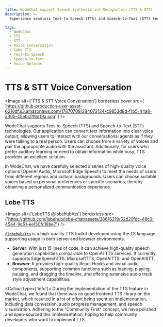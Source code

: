```yaml
---
title: WodeChat support Speech Synthesis and Recognition (TTS & STT)
description: >-
  Experience seamless Text-to-Speech (TTS) and Speech-to-Text (STT) technologies in WodeChat. Choose from a variety of high-quality voices for personalized communication. Learn more about Lobe TTS toolkit @lobehub/tts.

tags:
  - WodeChat
  - TTS
  - STT
  - Voice Conversation
  - Lobe TTS
  - Text-to-Speech
  - Speech-to-Text
  - Voice Options
---
```


# TTS & STT Voice Conversation

<Image
  alt={'TTS & STT Voice Conversation'}
  borderless
  cover
  src={
  'https://github-production-user-asset-6210df.s3.amazonaws.com/17870709/284072124-c9853d8d-f1b5-44a8-a305-45ebc0f6d19a.png'
}
/>

WodeChat supports Text-to-Speech (TTS) and Speech-to-Text (STT) technologies. Our application can convert text information into clear voice output, allowing users to interact with our conversational agents as if they were talking to a real person. Users can choose from a variety of voices and pair the appropriate audio with the assistant. Additionally, for users who prefer auditory learning or need to obtain information while busy, TTS provides an excellent solution.

In WodeChat, we have carefully selected a series of high-quality voice options (OpenAI Audio, Microsoft Edge Speech) to meet the needs of users from different regions and cultural backgrounds. Users can choose suitable voices based on personal preferences or specific scenarios, thereby obtaining a personalized communication experience.

## Lobe TTS

<Image alt={'LobeTTS @lobehub/tts'} borderless src={'https://github.com/lobehub/lobe-chat/assets/28616219/52d20fdc-48c0-45e4-9c51-ee150fc18be7'} />

[`@lobehub/tts`](https://tts.lobehub.com) is a high-quality TTS toolkit developed using the TS language, supporting usage in both server and browser environments.

- **Server**: With just 15 lines of code, it can achieve high-quality speech generation capabilities comparable to OpenAI TTS services. It currently supports EdgeSpeechTTS, MicrosoftTTS, OpenAITTS, and OpenAISTT.
- **Browser**: It provides high-quality React Hooks and visual audio components, supporting common functions such as loading, playing, pausing, and dragging the timeline, and offering extensive audio track style adjustment capabilities.

<Callout type={'info'}>
  During the implementation of the TTS feature in WodeChat, we found that there was no good frontend
  TTS library on the market, which resulted in a lot of effort being spent on implementation,
  including data conversion, audio progress management, and speech visualization. Adhering to the
  "Community First" concept, we have polished and open-sourced this implementation, hoping to help
  community developers who want to implement TTS.
</Callout>
